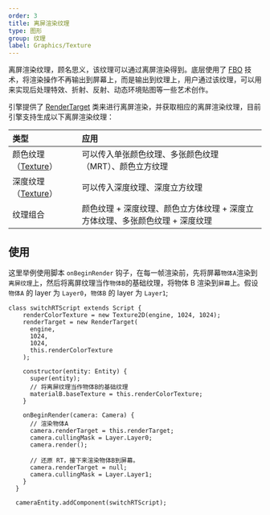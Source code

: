 ```yaml
---
order: 3
title: 离屏渲染纹理
type: 图形
group: 纹理
label: Graphics/Texture
---
```


离屏渲染纹理，顾名思义，该纹理可以通过离屏渲染得到。底层使用了 [FBO](https://developer.mozilla.org/en-US/docs/Web/API/WebGLRenderingContext/framebufferTexture2D) 技术，将渲染操作不再输出到屏幕上，而是输出到纹理上，用户通过该纹理，可以用来实现后处理特效、折射、反射、动态环境贴图等一些艺术创作。

引擎提供了 [RenderTarget](/apis/core/#RenderTarget) 类来进行离屏渲染，并获取相应的离屏渲染纹理，目前引擎支持生成以下离屏渲染纹理：

| 类型 | 应用 |
| :-- | :-- |
| 颜色纹理（[Texture](/apis/core/#Texture)） | 可以传入单张颜色纹理、多张颜色纹理 （MRT）、颜色立方纹理 |
| 深度纹理（[Texture](/apis/core/#Texture)） | 可以传入深度纹理、深度立方纹理 |
| 纹理组合 | 颜色纹理 + 深度纹理、颜色立方体纹理 + 深度立方体纹理、多张颜色纹理 + 深度纹理 |

## 使用

这里举例使用脚本 `onBeginRender` 钩子，在每一帧渲染前，先将屏幕`物体A`渲染到`离屏纹理`上，然后将离屏纹理当作`物体B`的基础纹理，将物体 B 渲染到`屏幕`上。假设 `物体A` 的 layer 为 `Layer0`，`物体B` 的 layer 为 `Layer1`;

```
class switchRTScript extends Script {
    renderColorTexture = new Texture2D(engine, 1024, 1024);
    renderTarget = new RenderTarget(
      engine,
      1024,
      1024,
      this.renderColorTexture
    );

    constructor(entity: Entity) {
      super(entity);
	  // 将离屏纹理当作物体B的基础纹理
      materialB.baseTexture = this.renderColorTexture;
    }

    onBeginRender(camera: Camera) {
	  // 渲染物体A
      camera.renderTarget = this.renderTarget;
      camera.cullingMask = Layer.Layer0;
      camera.render();

	  // 还原 RT，接下来渲染物体B到屏幕。
      camera.renderTarget = null;
      camera.cullingMask = Layer.Layer1;
    }
  }

  cameraEntity.addComponent(switchRTScript);
```

<Playground href="/embed/render-target" />
